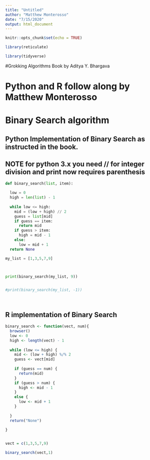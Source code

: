 ---
title: "Untitled"
author: "Matthew Monterosso"
date: "7/15/2020"
output: html_document
---

```{r setup, include=FALSE}


knitr::opts_chunk$set(echo = TRUE)

library(reticulate)

library(tidyverse)
```

#Grokking Algorithms Book by Aditya Y. Bhargava


# Python and R follow along by Matthew Monterosso


# Binary Search algorithm


## Python Implementation of Binary Search as instructed in the book. 
## NOTE for python 3.x you need // for integer division and print now requires parenthesis 

```{python}

def binary_search(list, item):

  low = 0
  high = len(list) - 1
  
  while low <= high:
    mid = (low + high) // 2
    guess = list[mid]
    if guess == item:
      return mid
    if guess > item:
      high = mid - 1
    else:
      low = mid + 1
  return None

my_list = [1,3,5,7,9]



print(binary_search(my_list, 9))


#print(binary_search(my_list, -1))




```

## R implementation of Binary Search

```{r}

binary_search <- function(vect, num){
  browser()
  low <- 0
  high <- length(vect) - 1
  
  while (low <= high) {
    mid <- (low + high) %/% 2
    guess <- vect[mid]
    
    if (guess == num) {
      return(mid)
    }
    if (guess > num) {
      high <- mid - 1
    }
    else {
      low <- mid + 1
    }
    
  }
  return("None")
  
}


vect = c(1,3,5,7,9)

binary_search(vect,1)


```



